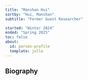 ```yaml
---
title: "Manshan Hui"
sortby: "Hui, Manshan"
subtitle: "Former Guest Researcher"

started: "Winter 2024"
ended: "Spring 2025"
toc: false
about:
  id: person-profile
  template: jolla
---
```


:::{#person-profile}
## Biography


:::
